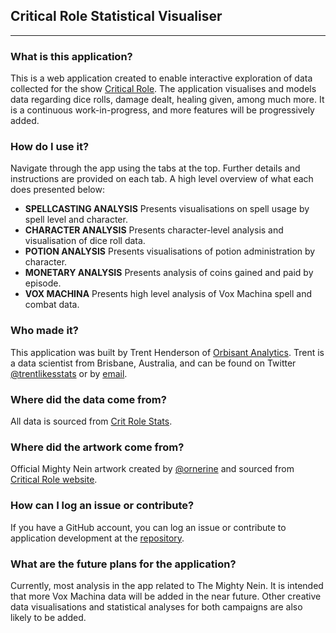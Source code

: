 ## Critical Role Statistical Visualiser
***

### What is this application?

This is a web application created to enable interactive exploration of data collected for the show [Critical Role](https://critrole.com/). The application visualises and models data regarding dice rolls, damage dealt, healing given, among much more. It is a continuous work-in-progress, and more features will be progressively added. 


### How do I use it?

Navigate through the app using the tabs at the top. Further details and instructions are provided on each tab. A high level overview of what each does presented below:

* __SPELLCASTING ANALYSIS__ Presents visualisations on spell usage by spell level and character.
* __CHARACTER ANALYSIS__ Presents character-level analysis and visualisation of dice roll data.
* __POTION ANALYSIS__ Presents visualisations of potion administration by character.
* __MONETARY ANALYSIS__ Presents analysis of coins gained and paid by episode.
* __VOX MACHINA__ Presents high level analysis of Vox Machina spell and combat data.


### Who made it?

This application was built by Trent Henderson of [Orbisant Analytics](https://www.orbisantanalytics.com/). Trent is a data scientist from Brisbane, Australia, and can be found on Twitter [@trentlikesstats](https://twitter.com/trentlikesstats) or by [email](trent.henderson1@outlook.com).


### Where did the data come from?

All data is sourced from [Crit Role Stats](https://www.critrolestats.com/).


### Where did the artwork come from?

Official Mighty Nein artwork created by [@ornerine](https://twitter.com/ornerine) and sourced from [Critical Role website](https://critrole.com/hype-new-official-mighty-nein-character-art-by-ariana-orner/).


### How can I log an issue or contribute?

If you have a GitHub account, you can log an issue or contribute to application development at the [repository](https://github.com/hendersontrent/crit-role-webtool).

### What are the future plans for the application?

Currently, most analysis in the app related to The Mighty Nein. It is intended that more Vox Machina data will be added in the near future. Other creative data visualisations and statistical analyses for both campaigns are also likely to be added.
